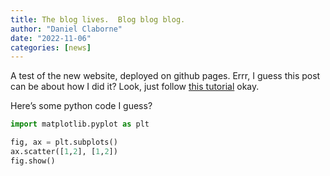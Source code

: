 ```yaml
---
title: The blog lives.  Blog blog blog.
author: "Daniel Claborne"
date: "2022-11-06"
categories: [news]
---
```


A test of the new website, deployed on github pages.  Errr, I guess this post can be about how I did it?  Look, just follow [this tutorial](https://quarto.org/docs/websites/website-blog.html) okay.  

Here's some python code I guess?

```python
import matplotlib.pyplot as plt

fig, ax = plt.subplots()
ax.scatter([1,2], [1,2])
fig.show()
```